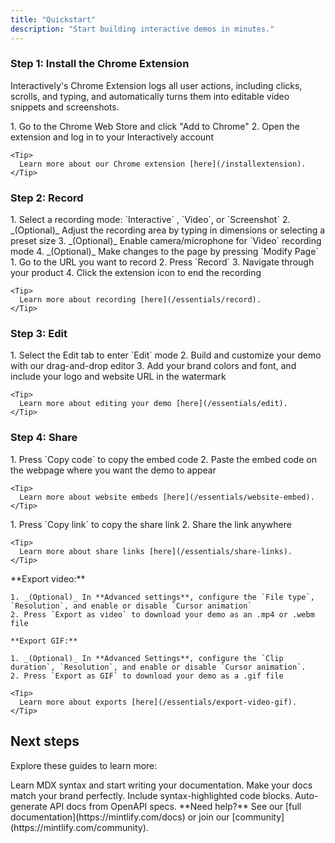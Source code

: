 ```yaml
---
title: "Quickstart"
description: "Start building interactive demos in minutes."
---
```


### **Step 1: Install the Chrome Extension**

Interactively's Chrome Extension logs all user actions, including clicks, scrolls, and typing, and automatically turns them into editable video snippets and screenshots.

<AccordionGroup>
  <Accordion title="Download from Chrome Web Store" icon="download" iconType="regular">
    1. Go to the Chrome Web Store and click "Add to Chrome"
    2. Open the extension and log in to your Interactively account

    <Tip>
      Learn more about our Chrome extension [here](/installextension).
    </Tip>
  </Accordion>
</AccordionGroup>

### **Step 2: Record**

<AccordionGroup>
  <Accordion title="Configure recording settings" icon="gear">
    1. Select a recording mode: `Interactive` , `Video`, or `Screenshot`
    2. _(Optional)_ Adjust the recording area by typing in dimensions or selecting a preset size
    3. _(Optional)_ Enable camera/microphone for `Video` recording mode
    4. _(Optional)_ Make changes to the page by pressing `Modify Page`
  </Accordion>
  <Accordion title="Record" icon="video">
    1. Go to the URL you want to record
    2. Press `Record`
    3. Navigate through your product
    4. Click the extension icon to end the recording

    <Tip>
      Learn more about recording [here](/essentials/record).
    </Tip>
  </Accordion>
</AccordionGroup>

### **Step 3: Edit**

<AccordionGroup>
  <Accordion title="Edit mode" icon="pencil">
    1. Select the Edit tab to enter `Edit` mode
    2. Build and customize your demo with our drag-and-drop editor
    3. Add your brand colors and font, and include your logo and website URL in the watermark

    <Tip>
      Learn more about editing your demo [here](/essentials/edit).
    </Tip>
  </Accordion>
</AccordionGroup>

### **Step 4: Share**

<AccordionGroup>
  <Accordion title="Website embed" icon="code">
    1. Press `Copy code` to copy the embed code
    2. Paste the embed code on the webpage where you want the demo to appear

    <Tip>
      Learn more about website embeds [here](/essentials/website-embed).
    </Tip>
  </Accordion>
  <Accordion title="Share via link" icon="link">
    1. Press `Copy link` to copy the share link
    2. Share the link anywhere

    <Tip>
      Learn more about share links [here](/essentials/share-links).
    </Tip>
  </Accordion>
  <Accordion title="Export as video/GIF" icon="play">
    **Export video:**

    1. _(Optional)_ In **Advanced settings**, configure the `File type`, `Resolution`, and enable or disable `Cursor animation`
    2. Press `Export as video` to download your demo as an .mp4 or .webm file

    **Export GIF:**

    1. _(Optional)_ In **Advanced Settings**, configure the `Clip duration`, `Resolution`, and enable or disable `Cursor animation`.
    2. Press `Export as GIF` to download your demo as a .gif file

    <Tip>
      Learn more about exports [here](/essentials/export-video-gif).
    </Tip>
  </Accordion>
</AccordionGroup>

## Next steps

Explore these guides to learn more:

<CardGroup cols={2}>
  <Card title="Write Content" icon="pen-to-square" href="/essentials/markdown">
    Learn MDX syntax and start writing your documentation.
  </Card>
  <Card title="Customize style" icon="palette" href="/essentials/settings">
    Make your docs match your brand perfectly.
  </Card>
  <Card title="Add code examples" icon="square-code" href="/essentials/code">
    Include syntax-highlighted code blocks.
  </Card>
  <Card title="API documentation" icon="code" href="/api-reference/introduction">
    Auto-generate API docs from OpenAPI specs.
  </Card>
</CardGroup>

<Note>
  **Need help?** See our [full documentation](https://mintlify.com/docs) or join our [community](https://mintlify.com/community).
</Note>